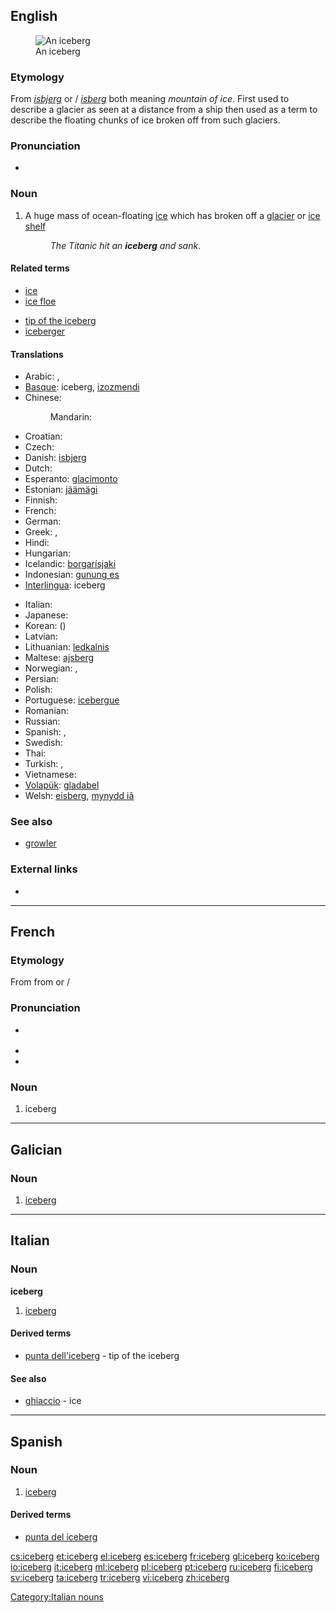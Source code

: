 ==English==
{{wikipedia}}
[[Image:Iceberg upernavik 2007-08-11 1.jpg|thumb|An iceberg]]

===Etymology===
From {{etyl|da}} ''[[isbjerg]]'' or {{etyl|no|en}}/{{etyl|sv}} ''[[isberg]]'' both meaning ''mountain of ice''. First used to describe a glacier as seen at a distance from a ship then used as a term to describe the floating chunks of ice broken off from such glaciers.

===Pronunciation===
* {{a|UK}} {{IPA|/'aɪsbɜːg/}}

===Noun===
{{en-noun}}

# A huge mass of ocean-floating [[ice]] which has broken off a [[glacier]] or [[ice shelf]]
#: ''The Titanic hit an '''iceberg''' and sank''.

====Related terms====
{{top2}}
* [[ice]]
* [[ice floe]]
{{mid2}}
* [[tip of the iceberg]]
* [[iceberger]]
{{bottom2}}

====Translations====
{{trans-top|huge mass of floating ice}}
* Arabic: {{t|ar|جبل جليد|m|tr=jabal jaliid|sc=Arab}},  {{t|ar|جبل جليدي|m|tr=jabal jaliidiy|sc=Arab}}
* [[Basque]]: iceberg, [[izozmendi]]
* Chinese:
*: Mandarin: {{t|zh|冰山|tr=bīngshān|sc=Hani}}
* Croatian: {{t-|hr|santa|f|alt=sȃnta}}
* Czech: {{t-|cs|kra|f}}
* Danish: [[isbjerg]]
* Dutch: {{t+|nl|ijsberg|m}}
* Esperanto: [[glacimonto]]
* Estonian: [[jäämägi]]
* Finnish: {{t-|fi|jäävuori}}
* French: {{t+|fr|iceberg|m}}
* German: {{t+|de|Eisberg|m}}
* Greek: {{t+|el|παγόβουνο|n|sc=Grek}},  {{t|el|παγόβουνο|n|tr=pagóvouno|sc=Grek}}
* Hindi: {{t|hi|हिमशैल|tr=himaśail|sc=Deva}}
* Hungarian: {{t+|hu|jéghegy}}
* Icelandic: [[borgarísjaki]]
* Indonesian: [[gunung es]]
* [[Interlingua]]: iceberg
{{trans-mid}}
* Italian: {{t+|it|iceberg|m}} 
* Japanese: {{t|ja|氷山|tr=ひょうざん, hyōzan|sc=Jpan}}
* Korean: {{t|ko|빙산|tr=bingsan|sc=Kore}} ({{t|ko|冰山|sc=Kore}})
* Latvian: {{t+|lv|aisbergs|xs=Latvian}}
* Lithuanian: [[ledkalnis]] {{m}}
* Maltese: [[ajsberg]]
* Norwegian: {{t+|no|isfjell}}, {{t-|no|isberg}}
* Persian: {{t|fa|یخکوه|tr=yakhkuh|sc=fa-Arab}}
* Polish: {{t+|pl|góra lodowa|f}}
* Portuguese: [[icebergue]] {{m}}
* Romanian: {{t+|ro|aisberg|n}}
* Russian: {{t+|ru|айсберг|m|tr=ájsberg|sc=Cyrl}}
* Spanish: {{t+|es|banquisa|f}}, {{t+|es|iceberg|m}}
* Swedish: {{t+|sv|isberg|n}}
* Thai: {{t|th|ภูเขาน้ำแข็ง|tr=poo kăo náam kăeng|sc=Thai}}
* Turkish: {{t|tr|aysberg}},  {{t|tr|buzdağı}}
* Vietnamese: {{t|vi|núi băng trôi}}
* [[Volapük]]: [[gladabel]]
* Welsh: [[eisberg]], [[mynydd iâ]]
{{trans-bottom}}

===See also===
* [[growler]]

===External links===
* {{commonslite}}

----

==French==

===Etymology===
From {{etyl|en|fr}} {{term|iceberg|lang=en}} from {{etyl|da|fr}} {{term|isbjerg}} or {{etyl|no|fr}}/{{etyl|sv|fr}} {{term|isberg||mountain of ice}}

===Pronunciation===
* {{IPA|/aj.sbɛʁg/|/is.bɛʁg/|lang=fr}} {{X-SAMPA|/Aj.sbERg/|/is.bERg/}}
* {{rhymes|ɛʁg|lang=fr}}
* {{homophones|icebergs|lang=fr}}

===Noun===
{{fr-noun|m}}

# iceberg

----

==Galician==

===Noun===
{{gl-noun|m}}

# [[#English|iceberg]]

----

==Italian==

===Noun===
'''iceberg''' {{m}} {{inv}}

# [[iceberg#English|iceberg]]

====Derived terms====
* [[punta dell'iceberg]] - tip of the iceberg

====See also====
* [[ghiaccio]] - ice

[[Category:Italian nouns]]

----

==Spanish==

===Noun===
{{es-noun-m}}

# [[iceberg#English|iceberg]]

====Derived terms====
* [[punta del iceberg]]

[[cs:iceberg]]
[[et:iceberg]]
[[el:iceberg]]
[[es:iceberg]]
[[fr:iceberg]]
[[gl:iceberg]]
[[ko:iceberg]]
[[io:iceberg]]
[[it:iceberg]]
[[ml:iceberg]]
[[pl:iceberg]]
[[pt:iceberg]]
[[ru:iceberg]]
[[fi:iceberg]]
[[sv:iceberg]]
[[ta:iceberg]]
[[tr:iceberg]]
[[vi:iceberg]]
[[zh:iceberg]]